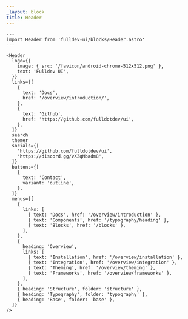 ```yaml
---
_layout: block
title: Header
---
```


```astro live
---
import Header from 'fulldev-ui/blocks/Header.astro'
---

<Header
  logo={{
    image: { src: '/favicon/android-chrome-512x512.png' },
    text: 'Fulldev UI',
  }}
  links={[
    {
      text: 'Docs',
      href: '/overview/introduction/',
    },
    {
      text: 'Github',
      href: 'https://github.com/fulldotdev/ui',
    },
  ]}
  search
  themer
  socials={[
    'https://github.com/fulldotdev/ui',
    'https://discord.gg/vXZqMbadm8',
  ]}
  buttons={[
    {
      text: 'Contact',
      variant: 'outline',
    },
  ]}
  menus={[
    {
      links: [
        { text: 'Docs', href: '/overview/introduction' },
        { text: 'Components', href: '/typography/heading' },
        { text: 'Blocks', href: '/blocks' },
      ],
    },
    {
      heading: 'Overview',
      links: [
        { text: 'Installation', href: '/overview/installation' },
        { text: 'Integration', href: '/overview/integration' },
        { text: 'Theming', href: '/overview/theming' },
        { text: 'Frameworks', href: '/overview/frameworks' },
      ],
    },
    { heading: 'Structure', folder: 'structure' },
    { heading: 'Typography', folder: 'typography' },
    { heading: 'Base', folder: 'base' },
  ]}
/>
```
